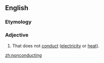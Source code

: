 ==English==

===Etymology===
{{prefix|non|conducting}}

===Adjective===
{{en-adj|-}}

# That does not [[conduct]] ([[electricity]] or [[heat]]).

[[zh:nonconducting]]